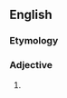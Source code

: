 {{also|un-American}}
==English==

===Etymology===
{{pre|en|un|American}}

===Adjective===
{{en-adj}}

# {{alt form|en|un-American}}

{{c|en|United States}}